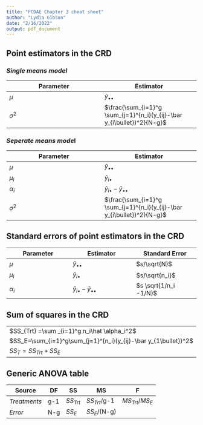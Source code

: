 ```yaml
---
title: "FCDAE Chapter 3 cheat sheet"
author: "Lydia Gibson"
date: "2/16/2022"
output: pdf_document
---
```


## Point estimators in the CRD

### *Single means model*

| **Parameter** | **Estimator** |
|-|-|
|$\mu$| $\bar y_{\bullet\bullet}$ |
| $\sigma^2$ | $\frac{\sum_{i=1}^g \sum_{j=1}^{n_i}(y_{ij}-\bar y_{i\bullet})^2}{N-g}$ |




### *Seperate means mode*l

| **Parameter** | **Estimator** |
|-|-|
| $\mu$ | $\bar y_{\bullet\bullet}$ |
| $\mu_i$ | $\bar y_{i\bullet}$ |
| $\alpha_i$ | $\bar y_{i\bullet}-\bar y_{\bullet \bullet}$ |
| $\sigma^2$ | $\frac{\sum_{i=1}^g \sum_{j=1}^{n_i}(y_{ij}-\bar y_{i\bullet})^2}{N-g}$ |


## Standard errors of point estimators in the CRD


| **Parameter** | **Estimator** | **Standard Error** |
|-|-|-|
| $\mu$ | $\bar y_{\bullet\bullet}$ | $s/\sqrt{N}$ |
| $\mu_i$ | $\bar y_{i\bullet}$ | $s/\sqrt{n_i}$ |
| $\alpha_i$ | $\bar y_{i\bullet}-\bar y_{\bullet \bullet}$ | $s \sqrt{1/n_i -1/N}$ |


## Sum of squares in the CRD

|  |
|-|
| $SS_{Trt} =\sum _{i=1}^g n_i\hat \alpha_i^2$ |
| $SS_E=\sum_{i=1}^g\sum_{j=1}^{n_i}(y_{ij}-\bar y_{1\bullet})^2$ |
| $SS_T=SS_{Trt}+SS_E$ |

  
## Generic ANOVA table

|**Source** | **DF** | **SS** | **MS** | **F** |
|-|-|-|-|-|
|*Treatments*| g-1| $SS_{Trt}$| $SS_{Trt}$/g-1|$MS_{Trt}$/$MS_E$|
|*Error* |N-g|$SS_E$|$SS_E$/(N-g)| |


